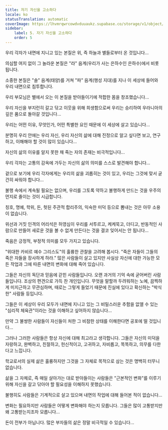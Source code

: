 ```yaml
---
title: 자기 자신을 고소하다
locale: ko
statusTranslation: automatic
coverImage: https://lhvmrqwrcowdvduuaukz.supabase.co/storage/v1/object/public/strapi-uploads/small_cover-tratado-de-psicologia-revolucionaria.webp-5e15e1cec4e0ebebcde5d7fc7565d8fd.webp
sidebar:
    label: 5. 자기 자신을 고소하다
    order: 5
---
```

우리 각자가 내면에 지니고 있는 본질은 위, 즉 하늘과 별들로부터 온 것입니다...

의심할 여지 없이 그 놀라운 본질은 "라" 음계(우리가 사는 은하수인 은하수)에서 비롯됩니다.

소중한 본질은 "솔" 음계(태양)를 거쳐 "파" 음계(행성 지대)를 지나 이 세상에 들어와 우리 내면으로 침투합니다.

우리 부모님은 별에서 오는 이 본질을 받아들이기에 적합한 몸을 창조했습니다...

우리 자신을 부지런히 갈고 닦고 이웃을 위해 희생함으로써 우리는 승리하여 우라니아의 깊은 품으로 돌아갈 것입니다...

우리는 어떤 이유, 무엇인가, 어떤 특별한 요인 때문에 이 세상에 살고 있습니다...

분명히 우리 안에는 우리 자신, 우리 자신의 삶에 대해 진정으로 알고 싶다면 보고, 연구하고, 이해해야 할 것이 많이 있습니다...

자신의 삶의 이유를 알지 못한 채 죽는 자의 존재는 비극적입니다...

우리 각자는 고통의 감옥에 가두는 자신의 삶의 의미를 스스로 발견해야 합니다...

겉으로 보기에 우리 각자에게는 우리의 삶을 괴롭히는 것이 있고, 우리는 그것에 맞서 굳건히 싸워야 합니다...

불행 속에서 계속될 필요는 없으며, 우리를 그토록 약하고 불행하게 만드는 것을 우주의 먼지로 줄이는 것이 시급합니다.

칭호, 명예, 학위, 돈, 헛된 주관적 합리주의, 익숙한 미덕 등으로 뽐내는 것은 아무 소용이 없습니다.

위선과 거짓 인격의 어리석은 허영심이 우리를 서투르고, 케케묵고, 더디고, 반동적인 사람으로 만들어 새로운 것을 볼 수 없게 만든다는 것을 결코 잊어서는 안 됩니다...

죽음은 긍정적, 부정적 의미를 모두 가지고 있습니다.

"위대한 카비르 예수 그리스도"의 훌륭한 관찰을 고려해 봅시다. "죽은 자들이 그들의 죽은 자들을 장사하게 하라." 많은 사람들이 살고 있지만 사실상 자신에 대한 가능한 모든 작업과 그에 따른 내면의 변화에 대해 죽어 있습니다.

그들은 자신의 독단과 믿음에 갇힌 사람들입니다. 오랜 과거의 기억 속에 굳어버린 사람들입니다. 조상의 편견으로 가득 찬 개인입니다. 무엇을 말할까 두려워하는 노예, 끔찍하게 미지근하고 무관심하며, 때로는 그렇게 들었기 때문에 진실에 있다고 확신하는 "박식한" 사람들 등입니다.

그들은 이 세상이 우리 모두가 내면에 지니고 있는 그 비밀스러운 추함을 없앨 수 있는 "심리적 체육관"이라는 것을 이해하고 싶어하지 않습니다...

만약 그 불쌍한 사람들이 자신들이 처한 그 비참한 상태를 이해한다면 공포에 떨 것입니다...

그러나 그러한 사람들은 항상 자신에 대해 최고라고 생각합니다. 그들은 자신의 미덕을 자랑하고, 완벽하고, 친절하고, 헌신적이고, 고귀하고, 자비롭고, 똑똑하고, 의무를 다한다고 느낍니다.

학교로서의 실제 삶은 훌륭하지만 그것을 그 자체로 목적으로 삼는 것은 명백히 터무니없습니다.

삶을 그 자체로, 즉 매일 살아가는 대로 받아들이는 사람들은 "근본적인 변화"를 이루기 위해 자신을 갈고 닦아야 할 필요성을 이해하지 못했습니다.

불행히도 사람들은 기계적으로 살고 있으며 내면의 작업에 대해 들어본 적이 없습니다...

변화는 필요하지만 사람들은 어떻게 변화해야 하는지 모릅니다. 그들은 많이 고통받지만 왜 고통받는지조차 모릅니다...

돈이 전부가 아닙니다. 많은 부자들의 삶은 정말 비극적일 수 있습니다...

